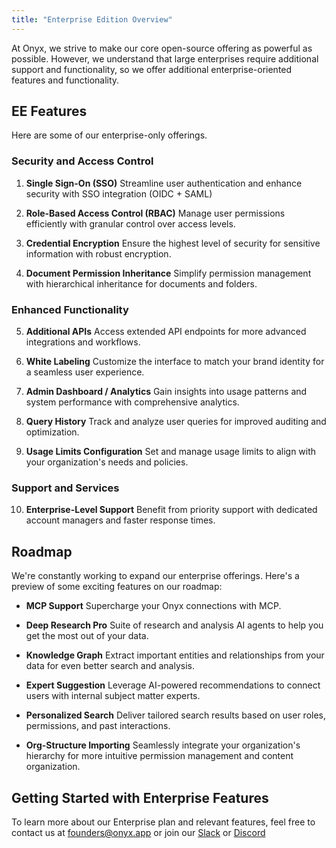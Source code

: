 ```yaml
---
title: "Enterprise Edition Overview"
---
```


At Onyx, we strive to make our core open-source offering as powerful as possible. However,
we understand that large enterprises require additional support and functionality,
so we offer additional enterprise-oriented features and functionality.

## EE Features

Here are some of our enterprise-only offerings.

### Security and Access Control

1. **Single Sign-On (SSO)**
   Streamline user authentication and enhance security with SSO integration (OIDC + SAML)

2. **Role-Based Access Control (RBAC)**
   Manage user permissions efficiently with granular control over access levels.

3. **Credential Encryption**
   Ensure the highest level of security for sensitive information with robust encryption.

4. **Document Permission Inheritance**
   Simplify permission management with hierarchical inheritance for documents and folders.

### Enhanced Functionality

5. **Additional APIs**
   Access extended API endpoints for more advanced integrations and workflows.

6. **White Labeling**
   Customize the interface to match your brand identity for a seamless user experience.

7. **Admin Dashboard / Analytics**
   Gain insights into usage patterns and system performance with comprehensive analytics.

8. **Query History**
   Track and analyze user queries for improved auditing and optimization.

9. **Usage Limits Configuration**
    Set and manage usage limits to align with your organization's needs and policies.

### Support and Services

10. **Enterprise-Level Support**
    Benefit from priority support with dedicated account managers and faster response times.

## Roadmap

We're constantly working to expand our enterprise offerings. Here's a preview of some exciting features on our roadmap:

- **MCP Support**
  Supercharge your Onyx connections with MCP.

- **Deep Research Pro**
  Suite of research and analysis AI agents to help you get the most out of your data.

- **Knowledge Graph**
  Extract important entities and relationships from your data for even better search and analysis.

- **Expert Suggestion**
  Leverage AI-powered recommendations to connect users with internal subject matter experts.

- **Personalized Search**
  Deliver tailored search results based on user roles, permissions, and past interactions.

- **Org-Structure Importing**
  Seamlessly integrate your organization's hierarchy for more intuitive permission management and content organization.

## Getting Started with Enterprise Features

To learn more about our Enterprise plan and relevant features,
feel free to contact us at founders@onyx.app or join our
[Slack](https://join.slack.com/t/onyx-dot-app/shared_invite/zt-34lu4m7xg-TsKGO6h8PDvR5W27zTdyhA)
or [Discord](https://discord.gg/TDJ59cGV2X)
